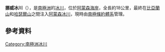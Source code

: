 {{coord|86|30|S|164|0|W|display=title}}

'''挪威冰川'''（{{lang-nn|Norwaybreen}}），是[[南極洲|南極洲]]的[[冰川|冰川]]，位於[[阿蒙森海岸|阿蒙森海岸]]，全長約18公里，最終在[[比亞蘭山|比亞蘭山]]和[[哈瑟爾山|哈瑟爾山]]之間注入[[阿蒙森冰川|阿蒙森冰川]]，現時由[[南極條約體系|南極條約體系]]管理。

==參考資料==
{{usgs-gazetteer}}

{{Antarctica-geo-stub}}
[[Category:南極洲冰川|Category:南極洲冰川]]